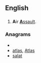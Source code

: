 ==English==
==={{initialism}}===
{{infl|en|initialism}}

# {{military}} '''A'''ir [[assault|'''A'''ssault]].

===Anagrams===
* {{alphagram|aalst}}
* [[atlas#English|atlas]], [[Atlas#English|Atlas]]
* [[salat#English|salat]]